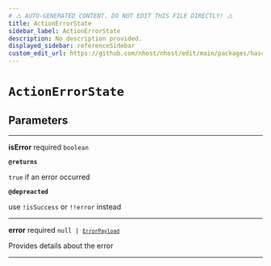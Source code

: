 ```yaml
---
# ⚠️ AUTO-GENERATED CONTENT. DO NOT EDIT THIS FILE DIRECTLY! ⚠️
title: ActionErrorState
sidebar_label: ActionErrorState
description: No description provided.
displayed_sidebar: referenceSidebar
custom_edit_url: https://github.com/nhost/nhost/edit/main/packages/hasura-auth-js/src/promises/types.ts#L3
---
```


# `ActionErrorState`

## Parameters

---

**<span className="parameter-name">isError</span>** <span className="optional-status">required</span> <code>boolean</code>

**`@returns`**

`true` if an error occurred

**`@depreacted`**

use `!isSuccess` or `!!error` instead

---

**<span className="parameter-name">error</span>** <span className="optional-status">required</span> <code>null &#124; [`ErrorPayload`](/reference/docgen/javascript/auth/types/error-payload)</code>

Provides details about the error

---
